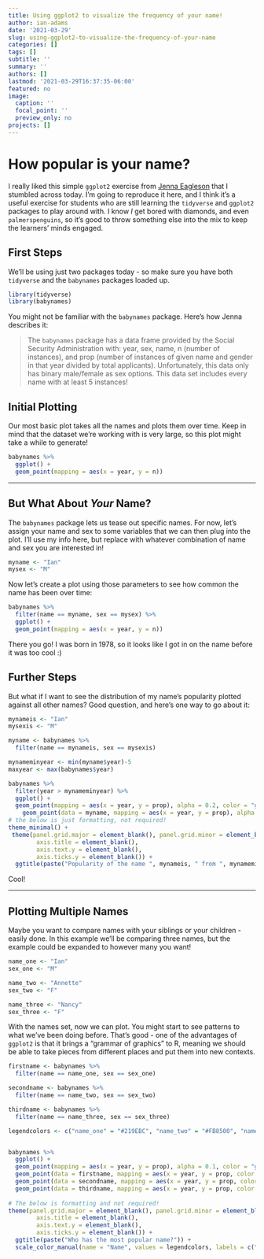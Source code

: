 ```yaml
---
title: Using ggplot2 to visualize the frequency of your name!
author: ian-adams
date: '2021-03-29'
slug: using-ggplot2-to-visualize-the-frequency-of-your-name
categories: []
tags: []
subtitle: ''
summary: ''
authors: []
lastmod: '2021-03-29T16:37:35-06:00'
featured: no
image:
  caption: ''
  focal_point: ''
  preview_only: no
projects: []
---
```



# How popular is your name?

I really liked this simple `ggplot2` exercise from [Jenna Eagleson](https://twitter.com/JennaEagleson) that I stumbled across today. I'm going to reproduce it here, and I think it's a useful exercise for students who are still learning the `tidyverse` and `ggplot2` packages to play around with. I know *I* get bored with diamonds, and even `palmerspenguins`, so it's good to throw something else into the mix to keep the learners' minds engaged.


## First Steps

We'll be using just two packages today - so make sure you have both `tidyverse` and the `babynames` packages loaded up.

```r

library(tidyverse)
library(babynames)

```

You might not be familiar with the `babynames` package. Here's how Jenna describes it:

> The `babynames` package has a data frame provided by the Social Security Administration with: year, sex, name, n (number of instances), and prop (number of instances of given name and gender in that year divided by total applicants). Unfortunately, this data only has binary male/female as sex options. This data set includes every name with at least 5 instances!

## Initial Plotting

Our most basic plot takes all the names and plots them over time. Keep in mind that the dataset we're working with is very large, so this plot might take a while to generate!

```r

babynames %>%
  ggplot() +
  geom_point(mapping = aes(x = year, y = n))

```

---

## But What About *Your* Name?

The `babynames` package lets us tease out specific names. For now, let's assign your name and sex to some variables that we can then plug into the plot. I'll use my info here, but replace with whatever combination of name and sex you are interested in!

```r

myname <- "Ian"
mysex <- "M"

```


Now let's create a plot using those parameters to see how common the name has been over time:

```r

babynames %>%
  filter(name == myname, sex == mysex) %>%
  ggplot() +
  geom_point(mapping = aes(x = year, y = n))

```

There you go! I was born in 1978, so it looks like I got in on the name before it was too cool :)

## Further Steps

But what if I want to see the distribution of my name's popularity plotted against all other names? Good question, and here's one way to go about it:

```r

mynameis <- "Ian"
mysexis <- "M"

myname <- babynames %>%
  filter(name == mynameis, sex == mysexis)

mynameminyear <- min(myname$year)-5
maxyear <- max(babynames$year)

babynames %>%
  filter(year > mynameminyear) %>%
  ggplot() +
  geom_point(mapping = aes(x = year, y = prop), alpha = 0.2, color = "gray") +
    geom_point(data = myname, mapping = aes(x = year, y = prop), alpha = 0.8, color = "#013175") +
# the below is just formatting, not required!  
theme_minimal() +
 theme(panel.grid.major = element_blank(), panel.grid.minor = element_blank(), panel.background = element_blank(),
        axis.title = element_blank(),
        axis.text.y = element_blank(),
        axis.ticks.y = element_blank()) +
  ggtitle(paste("Popularity of the name ", mynameis, " from ", mynameminyear, " to ", maxyear))

```
Cool!

---

## Plotting Multiple Names

Maybe you want to compare names with your siblings or your children - easily done. In this example we'll be comparing three names, but the example could be expanded to however many you want!

```r
name_one <- "Ian"
sex_one <- "M"

name_two <- "Annette"
sex_two <- "F"

name_three <- "Nancy"
sex_three <- "F"

```

With the names set, now we can plot. You might start to see patterns to what we've been doing before. That's good - one of the advantages of `ggplot2` is that it brings a "grammar of graphics" to R, meaning we should be able to take pieces from different places and put them into new contexts.

```r

firstname <- babynames %>%
  filter(name == name_one, sex == sex_one)

secondname <- babynames %>%
  filter(name == name_two, sex == sex_two)

thirdname <- babynames %>%
  filter(name == name_three, sex == sex_three)

legendcolors <- c("name_one" = "#219EBC", "name_two" = "#FB8500", "name_three" = "#023047")


babynames %>%
  ggplot() +
  geom_point(mapping = aes(x = year, y = prop), alpha = 0.1, color = "gray") +
  geom_point(data = firstname, mapping = aes(x = year, y = prop, color = "name_one"), alpha = 0.8) +
  geom_point(data = secondname, mapping = aes(x = year, y = prop, color = "name_two"), alpha = 0.8) +
  geom_point(data = thirdname, mapping = aes(x = year, y = prop, color = "name_three"), alpha = 0.8) +
 
# The below is formatting and not required!
theme(panel.grid.major = element_blank(), panel.grid.minor = element_blank(), panel.background = element_blank(),
        axis.title = element_blank(),
        axis.text.y = element_blank(),
        axis.ticks.y = element_blank()) +
  ggtitle(paste("Who has the most popular name?")) +
  scale_color_manual(name = "Name", values = legendcolors, labels = c("Ian", "Annette", "Nancy"))

```
